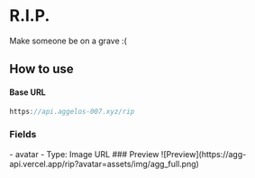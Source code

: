 # R.I.P.
Make someone be on a grave :(
## How to use
#### Base URL 
```js
https://api.aggelos-007.xyz/rip
```
### Fields

<Tabs>
  <TabItem value="required" label="Required">
    - avatar
        - Type: Image URL
  </TabItem>
</Tabs>
### Preview

<BrowserWindow url="https://api.aggelos-007.xyz/rip?avatar=assets/img/agg_full.png">
  ![Preview](https://agg-api.vercel.app/rip?avatar=assets/img/agg_full.png)
</BrowserWindow>